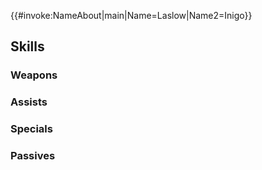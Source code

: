 {{#invoke:NameAbout|main|Name=Laslow|Name2=Inigo}}{{HeroPage Tabs}}
{{Hero Infobox
|Name=Laslow
|Title=Dancing Duelist
|GrowthModifier=None
|WeaponType=Red Sword
|Origin=Fire Emblem Fates
|Gender=Male
|MoveType=Infantry
|actorEN=Mick Wingert
|actorJP=木島隆一
|artist=スエカネクミコ
|releaseDate=February 2, 2017
|poolDate=February 2, 2017
|randomStartTime=2017-02-02T07:00:00Z
|poolRarities=3,4
|TagID=ラズワルド
|InternalID=19
|cv1=11
|cv2=500300
|description=A mysterious man with a flair for dancing and flirting. One of Xander's retainers. Appears in Fire Emblem Fates.
}}
{{Stats Page
|Lv1HP=20|Lv1ATK=9|Lv1SPD=7|Lv1DEF=6|Lv1RES=5
|GRHP=55|GRATK=60|GRSPD=45|GRDEF=55|GRRES=40
}}
==Skills==
===Weapons===
{{Weapons Table
|weapon1=Iron Sword
|weapon1Default=1
|weapon1Unlock=1
|weapon2=Steel Sword
|weapon2Default=3
|weapon2Unlock=2
|weapon3=Silver Sword
|weapon3Default=4
|weapon3Unlock=3
|weapon4=Silver Sword+
|weapon4Default=5
|weapon4Unlock=5
|weapon5=Laslow's Blade
|weapon5Unlock=5
}}

===Assists===
{{Assists Table}}
===Specials===
{{Specials Table
|special1=Daylight
|special1Default=4
|special1Unlock=3
|special2=Noontime
|special2Unlock=4
}}
===Passives===
{{Passives Table
|passiveB1=Axebreaker 1
|passiveB2=Axebreaker 2
|passiveB3=Axebreaker 3
|passiveB1Unlock=1
|passiveB2Unlock=2
|passiveB3Unlock=4
|passiveC1=Hone Spd 1
|passiveC2=Hone Spd 2
|passiveC3=Hone Spd 3
|passiveC1Unlock=3
|passiveC2Unlock=4
|passiveC3Unlock=5
}}
{{Heroes Navbox}}